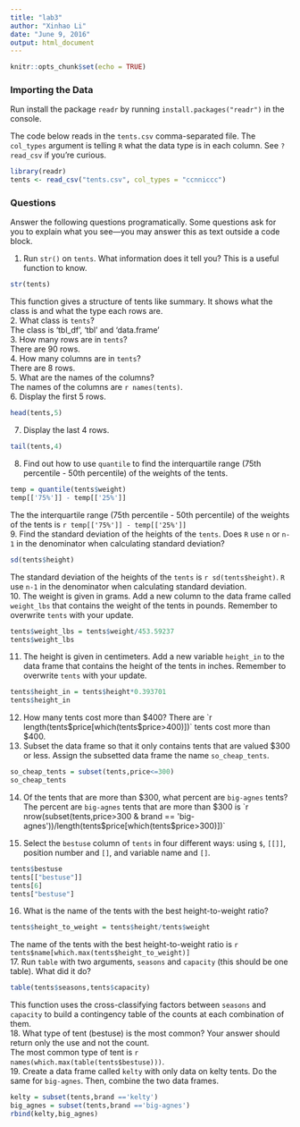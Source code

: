 ```yaml
---
title: "lab3"
author: "Xinhao Li"
date: "June 9, 2016"
output: html_document
---
```


```r
knitr::opts_chunk$set(echo = TRUE)
```

### Importing the Data
Run install the package `readr` by running `install.packages("readr")` in the console.

The code below reads in the `tents.csv` comma-separated file.  The `col_types` argument is telling `R` what the data type is in each column.  See `?read_csv` if you're curious.
```r
library(readr)
tents <- read_csv("tents.csv", col_types = "ccnniccc")
```

### Questions
Answer the following questions programatically.  Some questions ask for you to explain what you see---you may answer this as text outside a code block.

1. Run `str()` on `tents`.  What information does it tell you? This is a useful function to know.
```r
str(tents)
```
This function gives a structure of tents like summary. It shows what the class is and what the type each rows are.   
2. What class is `tents`?  
The class is ‘tbl_df’, ‘tbl’ and 'data.frame'  
3. How many rows are in `tents`?  
There are 90 rows.  
4. How many columns are in `tents`?  
There are 8 rows.  
5. What are the names of the columns?  
The names of the columns are `r names(tents)`.  
6. Display the first 5 rows.
```r
head(tents,5)
```

7. Display the last 4 rows.  
```r
tail(tents,4)
```
8. Find out how to use `quantile` to find the interquartile range (75th percentile - 50th percentile) of the weights of the tents.  
```r
temp = quantile(tents$weight)
temp[['75%']] - temp[['25%']]
```
The the interquartile range (75th percentile - 50th percentile) of the weights of the tents is `r temp[['75%']] - temp[['25%']]`  
9. Find the standard deviation of the heights of the `tents`.  Does `R` use `n` or `n-1` in the denominator when calculating standard deviation?  
```r
sd(tents$height)
```
The standard deviation of the heights of the `tents` is `r sd(tents$height)`. `R` use `n-1` in the denominator when calculating standard deviation.  
10. The weight is given in grams.  Add a new column to the data frame called `weight_lbs` that contains the weight of the tents in pounds.  Remember to overwrite `tents` with your update.  
```r
tents$weight_lbs = tents$weight/453.59237
tents$weight_lbs
```

11. The height is given in centimeters.  Add a new variable `height_in` to the data frame that contains the height of the tents in inches. Remember to overwrite `tents` with your update.  
```r
tents$height_in = tents$height*0.393701
tents$height_in
```

12. How many tents cost more than $400?  
There are `r length(tents$price[which(tents$price>400)])` tents cost more than $400.  
13. Subset the data frame so that it only contains tents that are valued $300 or less.  Assign the subsetted data frame the name `so_cheap_tents`.  
```r
so_cheap_tents = subset(tents,price<=300)
so_cheap_tents
```

14. Of the tents that are more than $300, what percent are `big-agnes` tents?  
The percent are `big-agnes` tents that are more than $300 is `r nrow(subset(tents,price>300 & brand == 'big-agnes'))/length(tents$price[which(tents$price>300)])`

15. Select the `bestuse` column of `tents` in four different ways: using `$`, `[[]]`, position number and `[]`, and variable name and `[]`.  
```r
tents$bestuse
tents[["bestuse"]]
tents[6]
tents["bestuse"]
```

16. What is the name of the tents with the best height-to-weight ratio?  
```r
tents$height_to_weight = tents$height/tents$weight
```

The name of the tents with the best height-to-weight ratio is `r tents$name[which.max(tents$height_to_weight)]`  
17. Run `table` with two arguments, `seasons` and `capacity` (this should be one table).  What did it do?  
```r
table(tents$seasons,tents$capacity)
```
This function uses the cross-classifying factors between `seasons` and `capacity` to build a contingency table of the counts at each combination of them.  
18. What type of tent (bestuse) is the most common? Your answer should return only the use and not the count.  
The most common type of tent is `r names(which.max(table(tents$bestuse)))`.  
19. Create a data frame called `kelty` with only data on kelty tents.  Do the same for `big-agnes`.  Then, combine the two data frames.  
```r
kelty = subset(tents,brand =='kelty')
big_agnes = subset(tents,brand =='big-agnes')
rbind(kelty,big_agnes)
```

